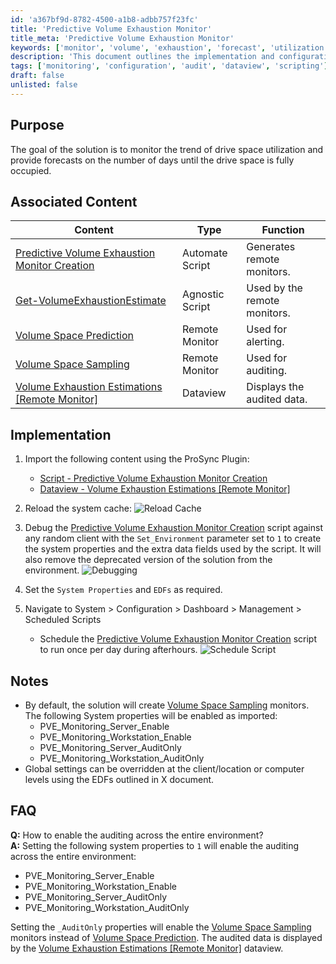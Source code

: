 ```yaml
---
id: 'a367bf9d-8782-4500-a1b8-adbb757f23fc'
title: 'Predictive Volume Exhaustion Monitor'
title_meta: 'Predictive Volume Exhaustion Monitor'
keywords: ['monitor', 'volume', 'exhaustion', 'forecast', 'utilization']
description: 'This document outlines the implementation and configuration of a Predictive Volume Exhaustion Monitor, which tracks drive space utilization trends and provides forecasts on when drive space will be fully occupied. It includes details on associated content, implementation steps, and frequently asked questions.'
tags: ['monitoring', 'configuration', 'audit', 'dataview', 'scripting']
draft: false
unlisted: false
---
```

## Purpose

The goal of the solution is to monitor the trend of drive space utilization and provide forecasts on the number of days until the drive space is fully occupied.

## Associated Content

| Content                                                                                     | Type            | Function                     |
|---------------------------------------------------------------------------------------------|-----------------|------------------------------|
| [Predictive Volume Exhaustion Monitor Creation](https://proval.itglue.com/DOC-5078775-16284178) | Automate Script | Generates remote monitors.   |
| [Get-VolumeExhaustionEstimate](https://proval.itglue.com/DOC-5078775-9652826)              | Agnostic Script | Used by the remote monitors. |
| [Volume Space Prediction](https://proval.itglue.com/DOC-5078775-16290374)                  | Remote Monitor  | Used for alerting.          |
| [Volume Space Sampling](https://proval.itglue.com/DOC-5078775-16290380)                    | Remote Monitor  | Used for auditing.          |
| [Volume Exhaustion Estimations [Remote Monitor]](https://proval.itglue.com/DOC-5078775-16284179) | Dataview        | Displays the audited data.  |

## Implementation

1. Import the following content using the ProSync Plugin:
   - [Script - Predictive Volume Exhaustion Monitor Creation](https://proval.itglue.com/DOC-5078775-16284178)
   - [Dataview - Volume Exhaustion Estimations [Remote Monitor]](https://proval.itglue.com/DOC-5078775-16284179)

2. Reload the system cache:
   ![Reload Cache](../../static/img/Predictive-Volume-Space-Exhaustion-Monitoring/image_1.png)

3. Debug the [Predictive Volume Exhaustion Monitor Creation](https://proval.itglue.com/DOC-5078775-16284178) script against any random client with the `Set_Environment` parameter set to `1` to create the system properties and the extra data fields used by the script. It will also remove the deprecated version of the solution from the environment.
   ![Debugging](../../static/img/Predictive-Volume-Space-Exhaustion-Monitoring/image_2.png)

4. Set the `System Properties` and `EDFs` as required.

5. Navigate to System > Configuration > Dashboard > Management > Scheduled Scripts
   - Schedule the [Predictive Volume Exhaustion Monitor Creation](https://proval.itglue.com/DOC-5078775-16284178) script to run once per day during afterhours.
   ![Schedule Script](../../static/img/Predictive-Volume-Space-Exhaustion-Monitoring/image_3.png)

## Notes

- By default, the solution will create [Volume Space Sampling](https://proval.itglue.com/DOC-5078775-16290380) monitors. The following System properties will be enabled as imported:
  - PVE_Monitoring_Server_Enable
  - PVE_Monitoring_Workstation_Enable
  - PVE_Monitoring_Server_AuditOnly
  - PVE_Monitoring_Workstation_AuditOnly
- Global settings can be overridden at the client/location or computer levels using the EDFs outlined in X document.

## FAQ

**Q:** How to enable the auditing across the entire environment?  
**A:** Setting the following system properties to `1` will enable the auditing across the entire environment:
- PVE_Monitoring_Server_Enable
- PVE_Monitoring_Workstation_Enable
- PVE_Monitoring_Server_AuditOnly
- PVE_Monitoring_Workstation_AuditOnly

Setting the `_AuditOnly` properties will enable the [Volume Space Sampling](https://proval.itglue.com/DOC-5078775-16290380) monitors instead of [Volume Space Prediction](https://proval.itglue.com/DOC-5078775-16290374). The audited data is displayed by the [Volume Exhaustion Estimations [Remote Monitor]](https://proval.itglue.com/DOC-5078775-16284179) dataview.











